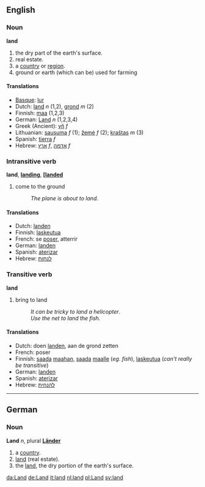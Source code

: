 ==English==
===Noun===
'''land'''

# the dry part of the earth's surface.
# real estate.
# a [[country]] or [[region]].
# ground or earth (which can be) used for farming

====Translations====
*[[Basque]]: [[lur]]
*Dutch: [[land]] ''n'' (1,2), [[grond]] ''m'' (2)
*Finnish: [[maa]] (1,2,3)
*German: [[Land]] ''n'' (1,2,3,4)
*Greek (Ancient): [[γῆ]] ''f''
*Lithuanian: [[sausuma]] ''f'' (1); [[žemė]] ''f'' (2); [[kraštas]] ''m'' (3)
*Spanish: [[tierra]] ''f''
*Hebrew: [[ארץ]] ''f'', [[אדמה]] ''f''

===Intransitive verb===
'''land''', '''[[landing]]''', '''[[[landed]]'''

# come to the ground
#:''The plane is about to land''.

====Translations====
*Dutch: [[landen]]
*Finnish: [[laskeutua]]
*French: se [[poser]], atterrir
*German: [[landen]]
*Spanish: [[aterizar]]
*Hebrew: [[לנחות]]

===Transitive verb===
'''land'''

# bring to land
#:''It can be tricky to land a helicopter''.
#:''Use the net to land the fish.''

====Translations====
*Dutch: doen [[landen]], aan de grond zetten
*French: poser
*Finnish: [[saada]] [[maa|maahan]], [[saada]] [[maa|maalle]] (''eg. fish''), [[laskeutua]] (''can't really be transitive'')
*German: [[landen]]
*Spanish: [[aterizar]]
*Hebrew: [[להנחית]]

----

==German==
===Noun===
'''Land''' ''n'', plural '''[[Länder]]'''

# a [[country]].
# [[land]] (real estate).
# the [[land]], the dry portion of the earth's surface.

[[da:Land]]
[[de:Land]]
[[it:land]]
[[nl:land]]
[[pl:Land]]
[[sv:land]]